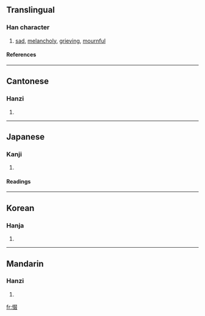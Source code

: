 ==Translingual==
===Han character===
{{Han char|rn=61|rad=心|as=08|sn=11|four=9704<sub>7</sub>|canj=心水水水 (PEEE)}}
# [[sad]], [[melancholy]], [[grieving]], [[mournful]]
====References====
{{Han ref|kx=0391.070|dkj=10810|dj=0725.190|hdz=42320.020|uh=60D9|ud=24793|bh=D55B|bd=54619}}
----
==Cantonese==
===Hanzi===
{{yue-hanzi|jyut=|y=jyut3}}
# {{defn|Cantonese}}
----
==Japanese==
===Kanji===
{{ja-kanji|grade=|rs=心08}}
# {{defn|Japanese}} 
====Readings====
{{ja-readings|on=[[てつ]] (tetsu), [[てち]] (techi), [[てい]] (tei)|kun=[[うれえる]] (ureeru)}}
----
==Korean==
===Hanja===
{{ko-hanja|hangeul=철|eumhun=|rv=cheol|mr=ch'ŏl|y=chel}}
# {{defn|Korean}}
----
==Mandarin==
===Hanzi===
{{cmn-hanzi|pin=[[chuò]] ([[chuo4]])|wg=ch'o<sup>4</sup>}}
# {{defn|Mandarin}}

[[fr:惙]]